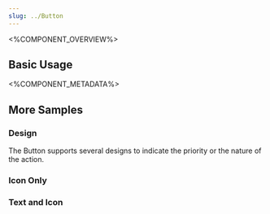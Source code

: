 ```yaml
---
slug: ../Button
---
```



<%COMPONENT_OVERVIEW%>

## Basic Usage
<Basic />

<%COMPONENT_METADATA%>

## More Samples

### Design
The Button supports several designs to indicate the priority or the nature of the action.

<Design />

### Icon Only
<IconOnly />

### Text and Icon
<TextAndIcon />